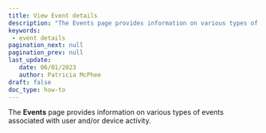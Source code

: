 ```yaml
---
title: View Event details
description: "The Events page provides information on various types of events associated with user and/or device activity."
keywords: 
 - event details
pagination_next: null
pagination_prev: null
last_update: 
   date: 06/01/2023
   author: Patricia McPhee
draft: false
doc_type: how-to
---
```



The **Events** page provides information on various types of events associated with user and/or device activity. 


<Row>
  <Col span={6}>
    <Alert message="To do" type="warning" />
  </Col>
</Row>
<br />